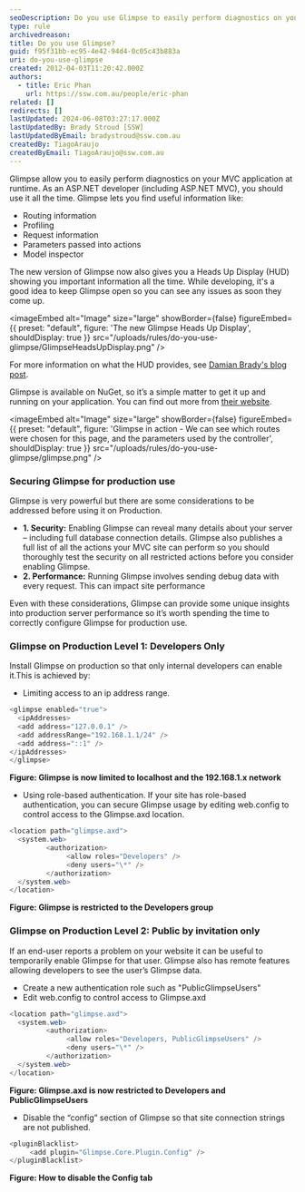 ```yaml
---
seoDescription: Do you use Glimpse to easily perform diagnostics on your MVC application at runtime and gain valuable insights into routing information, profiling, request details, and more?
type: rule
archivedreason:
title: Do you use Glimpse?
guid: f95f31bb-ec95-4e42-94d4-0c05c43b883a
uri: do-you-use-glimpse
created: 2012-04-03T11:20:42.000Z
authors:
  - title: Eric Phan
    url: https://ssw.com.au/people/eric-phan
related: []
redirects: []
lastUpdated: 2024-06-08T03:27:17.000Z
lastUpdatedBy: Brady Stroud [SSW]
lastUpdatedByEmail: bradystroud@ssw.com.au
createdBy: TiagoAraujo
createdByEmail: TiagoAraujo@ssw.com.au
---
```


Glimpse allow you to easily perform diagnostics on your MVC application at runtime.
As an ASP.NET developer (including ASP.NET MVC), you should use it all the time.
Glimpse lets you find useful information like:

- Routing information
- Profiling
- Request information
- Parameters passed into actions
- Model inspector

The new version of Glimpse now also gives you a Heads Up Display (HUD) showing you important information all the time. While developing, it's a good idea to keep Glimpse open so you can see any issues as soon they come up.


<imageEmbed
  alt="Image"
  size="large"
  showBorder={false}
  figureEmbed={{
    preset: "default",
    figure: 'The new Glimpse Heads Up Display',
    shouldDisplay: true
  }}
  src="/uploads/rules/do-you-use-glimpse/GlimpseHeadsUpDisplay.png"
/>

For more information on what the HUD provides, see [Damian Brady's blog post](http://blog.damianbrady.com.au/2013/06/12/glimpse-heads-up-display-released).

Glimpse is available on NuGet, so it’s a simple matter to get it up and running on your application. You can find out more from [their website](https://github.com/glimpse/glimpse).


<imageEmbed
  alt="Image"
  size="large"
  showBorder={false}
  figureEmbed={{
    preset: "default",
    figure: 'Glimpse in action - We can see which routes were chosen for this page, and the parameters used by the controller',
    shouldDisplay: true
  }}
  src="/uploads/rules/do-you-use-glimpse/glimpse.png"
/>

### Securing Glimpse for production use

Glimpse is very powerful but there are some considerations to be addressed before using it on Production.

- **1. Security:** Enabling Glimpse can reveal many details about your server – including full database connection details. Glimpse also publishes a full list of all the actions your MVC site can perform so you should thoroughly test the security on all restricted actions before you consider enabling Glimpse.
- **2. Performance:** Running Glimpse involves sending debug data with every request. This can impact site performance

Even with these considerations, Glimpse can provide some unique insights into production server performance so it’s worth spending the time to correctly configure Glimpse for production use.

### Glimpse on Production Level 1: Developers Only

Install Glimpse on production so that only internal developers can enable it.This is achieved by:

- Limiting access to an ip address range.

```cs
<glimpse enabled="true">
  <ipAddresses>
  <add address="127.0.0.1" />
  <add addressRange="192.168.1.1/24" />
  <add address="::1" />
</ipAddresses>
</glimpse>
```

**Figure: Glimpse is now limited to localhost and the 192.168.1.x network**

- Using role-based authentication.
  If your site has role-based authentication, you can secure Glimpse usage by editing web.config to control access to the Glimpse.axd location.

```cs
<location path="glimpse.axd">
  <system.web>
         <authorization>
              <allow roles="Developers" />
              <deny users="\*" />
         </authorization>
  </system.web>
</location>
```

**Figure: Glimpse is restricted to the Developers group**

### Glimpse on Production Level 2: Public by invitation only

If an end-user reports a problem on your website it can be useful to temporarily enable Glimpse for that user. Glimpse also has remote features allowing developers to see the user’s Glimpse data.

- Create a new authentication role such as "PublicGlimpseUsers"
- Edit web.config to control access to Glimpse.axd

```cs
<location path="glimpse.axd">
  <system.web>
         <authorization>
              <allow roles="Developers, PublicGlimpseUsers" />
              <deny users="\*" />
         </authorization>
  </system.web>
</location>
```

**Figure: Glimpse.axd is now restricted to Developers and PublicGlimpseUsers**

- Disable the “config” section of Glimpse so that site connection strings are not published.

```cs
<pluginBlacklist>
     <add plugin="Glimpse.Core.Plugin.Config" />
</pluginBlacklist>
```

**Figure: How to disable the Config tab**
